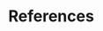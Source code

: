 <!--
The bib chunk below must go last in this document according to how R Markdown renders.  More info is at http://rmarkdown.rstudio.com/authoring_bibliographies_and_citations.html
-->

<!-- \fancyhead[R]{\slshape References} -->
\fancyhead[L]{\slshape References}
\fancyhead[R]{\slshape }

\backmatter



<!-- 
If you'd like to change the name of the bibliography to something else,
delete "References" and replace it.
-->

# References {-}

<!--
To remove the indentation of the first entry.
-->
<!-- \noindent -->

<!--
To create a hanging indent and spacing between entries.  These three lines may need to be removed for styles that don't require the hanging indent.
-->

\setlength{\parindent}{-0.0in}
\setlength{\leftskip}{0.00in}
\setlength{\parskip}{6pt}


<!--
This is just for testing with more citations for the bibliography at the end.  Add other entries into the list here if you'd like them to appear in the bibliography even if they weren't explicitly cited in the document.
-->


